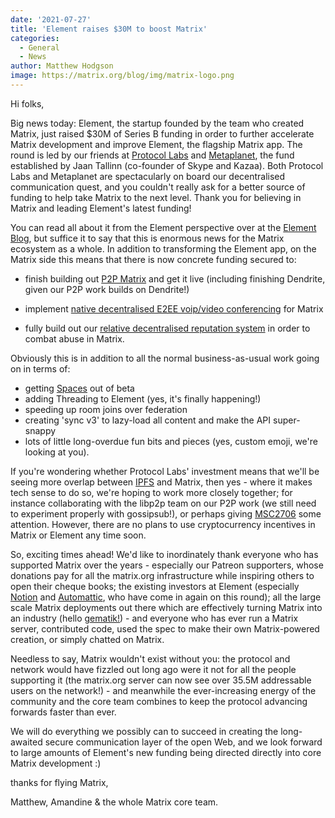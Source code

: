 ```yaml
---
date: '2021-07-27'
title: 'Element raises $30M to boost Matrix'
categories:
  - General
  - News
author: Matthew Hodgson
image: https://matrix.org/blog/img/matrix-logo.png
---
```


Hi folks,

Big news today: Element, the startup founded by the team who created Matrix,
just raised $30M of Series B funding in order to further accelerate Matrix
development and improve Element, the flagship Matrix app. The round is led by
our friends at [Protocol Labs](https://protocol.ai) and [Metaplanet](https://metaplanet.com),
the fund established by Jaan Tallinn (co-founder of
Skype and Kazaa).  Both Protocol Labs and Metaplanet are spectacularly on
board our decentralised communication quest, and you couldn't really ask for
a better source of funding to help take Matrix to the next level.  Thank you
for believing in Matrix and leading Element's latest funding!

You can read all about it from the Element perspective over at the
[Element Blog](https://element.io/blog/element-raises-30m-as-matrix-explodes),
but suffice it to say that this is enormous news for the Matrix ecosystem as a
whole.  In addition to transforming the Element app, on the Matrix side this
means that there is now concrete funding secured to:

 * finish building out [P2P Matrix](https://matrix.org/blog/2021/05/06/introducing-the-pinecone-overlay-network)
   and get it live (including finishing Dendrite, given our P2P work builds on Dendrite!)

 * implement [native decentralised E2EE voip/video conferencing](https://twitter.com/matrixdotorg/status/1419820122143961093) for Matrix

 * fully build out our
   [relative decentralised reputation system](https://matrix.org/blog/2020/10/19/combating-abuse-in-matrix-without-backdoors)
   in order to combat abuse in Matrix.

Obviously this is in addition to all the normal business-as-usual work going
on in terms of:

 * getting [Spaces](https://element.io/blog/spaces-the-next-frontier/) out of beta
 * adding Threading to Element (yes, it's finally happening!)
 * speeding up room joins over federation
 * creating 'sync v3' to lazy-load all content and make the API super-snappy
 * lots of little long-overdue fun bits and pieces (yes, custom emoji, we're looking at you).

If you're wondering whether Protocol Labs' investment means that we'll be
seeing more overlap between [IPFS](https://ipfs.io) and Matrix, then yes -
where it makes tech sense to do so, we're hoping to work more closely
together; for instance collaborating with the libp2p team on our P2P work
(we still need to experiment properly with gossipsub!), or perhaps giving
[MSC2706](https://github.com/matrix-org/matrix-doc/blob/travis/msc/ipfs/proposals/2706-IPFS.md)
some attention.  However, there are no plans to use cryptocurrency incentives
in Matrix or Element any time soon.

So, exciting times ahead!  We'd like to inordinately thank everyone who has
supported Matrix over the years - especially our Patreon supporters, whose
donations pay for all the matrix.org infrastructure while inspiring others to
open their cheque books; the existing investors at Element (especially [Notion](https://notion.vc)
and [Automattic](https://automattic.com), who have come in again on this round); all the large scale
Matrix deployments out there which are effectively turning Matrix into an
industry (hello [gematik!](https://matrix.org/blog/2021/07/21/germanys-national-healthcare-system-adopts-matrix)) -
and everyone who has ever run a Matrix server, contributed code, used the
spec to make their own Matrix-powered creation, or simply chatted on Matrix.

Needless to say, Matrix wouldn't exist without you: the protocol and network
would have fizzled out long ago were it not for all the people supporting it
(the matrix.org server can now see over 35.5M addressable users on the
network!) - and meanwhile the ever-increasing energy of the community and the
core team combines to keep the protocol advancing forwards faster than ever.

We will do everything we possibly can to succeed in creating the long-awaited
secure communication layer of the open Web, and we look forward to large
amounts of Element's new funding being directed directly into core Matrix
development :)

thanks for flying Matrix,

Matthew, Amandine & the whole Matrix core team.